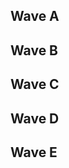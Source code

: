 {{DISPLAYTITLE:Low Tier City 5: ''Melee'' Singles Pools}}{{SetGame|melee}}
{{tabs static
|name1=Overview
|link1=Low Tier City/5/Melee
|name2=Singles Pools
|link2=Low Tier City/5/Melee/Singles Pools
|name3=Singles Bracket
|link3=Low Tier City/5/Melee/Singles Bracket
|name4=Doubles Pools
|link4=Low Tier City/5/Melee/Doubles Pools
|name5=Doubles Bracket
|link5=Low Tier City/5/Melee/Doubles Bracket
|This=2
}}
==Wave A==
{{Box|start|padding=2em}}
==={{HiddenSort|A1}}===
{{GroupTableStart |Bracket A1|width=300px}}
{{GroupTableSlot|MT|flag=us|win_m=3|lose_m=0|place=1|bg=up|go={{advance|Low Tier City/5/Melee/Singles Bracket#Winners Bracket}}}}
{{GroupTableSlot|Several Giraffes|flag=|win_m=3|lose_m=0|place=1|bg=up|go={{advance|Low Tier City/5/Melee/Singles Bracket#Winners Bracket}}}}
{{GroupTableSlot|Mr. N|flag=us|win_m=5|lose_m=1|place=3|bg=stay|go={{advance|Low Tier City/5/Melee/Singles Bracket#Losers Bracket}}}}
{{GroupTableSlot|KOKingpin|flag=us|win_m=4|lose_m=1|place=3|bg=stay|go={{advance|Low Tier City/5/Melee/Singles Bracket#Losers Bracket}}}}
{{GroupTableSlot|Blitzz|flag=us|win_m=3|lose_m=2|place=5|bg=down}}
{{GroupTableSlot|Walter |flag=us|win_m=2|lose_m=2|place=5|bg=down}}
{{GroupTableSlot|I Eat Rocks|flag=us|win_m=2|lose_m=2|place=7|bg=down}}
{{GroupTableSlot|Timestop|flag=us|win_m=2|lose_m=2|place=7|bg=down}}
{{GroupTableSlot|Daze|flag=us|win_m=2|lose_m=2|place=9|bg=down}}
{{GroupTableSlot|7Rimz|flag=us|win_m=2|lose_m=2|place=9|bg=down}}
{{GroupTableSlot|ilovebagelz|flag=us|win_m=1|lose_m=2|place=9|bg=down}}
{{GroupTableSlot|Halqery|flag=us|win_m=1|lose_m=2|place=9|bg=down}}
{{GroupTableSlot|Nich|flag=us|win_m=1|lose_m=2|place=13|bg=down}}
{{GroupTableSlot|Agehadon|flag=us|win_m=1|lose_m=2|place=13|bg=down}}
{{GroupTableSlot|Globe|flag=us|win_m=1|lose_m=2|place=13|bg=down}}
{{GroupTableSlot|Dannnnnn|flag=us|win_m=1|lose_m=2|place=13|bg=down}}
{{GroupTableSlot|Bettel|flag=us|win_m=0|lose_m=2|place=17|bg=down}}
{{GroupTableSlot|BustaShines|flag=us|win_m=0|lose_m=2|place=17|bg=down}}
{{GroupTableSlot|Sunsbro|flag=us|win_m=0|lose_m=2|place=17|bg=down}}
{{GroupTableSlot|Alphastring|flag=us|win_m=0|lose_m=2|place=17|bg=down}}
{{GroupTableEnd}}
{{Box|break|padding=2em}}

==={{HiddenSort|A2}}===
{{GroupTableStart |Bracket A2|width=300px}}
{{GroupTableSlot|Tuesday|flag=us|win_m=3|lose_m=0|place=1|bg=up|go={{advance|Low Tier City/5/Melee/Singles Bracket#Winners Bracket}}}}
{{GroupTableSlot|Albert|flag=us|win_m=3|lose_m=0|place=1|bg=up|go={{advance|Low Tier City/5/Melee/Singles Bracket#Winners Bracket}}}}
{{GroupTableSlot|Odds|flag=ca|win_m=3|lose_m=1|place=3|bg=stay|go={{advance|Low Tier City/5/Melee/Singles Bracket#Losers Bracket}}}}
{{GroupTableSlot|Clouded|flag=us|win_m=3|lose_m=1|place=3|bg=stay|go={{advance|Low Tier City/5/Melee/Singles Bracket#Losers Bracket}}}}
{{GroupTableSlot|MicroWade|flag=us|win_m=4|lose_m=2|place=5|bg=down}}
{{GroupTableSlot|Kip|flag=us|win_m=3|lose_m=2|place=5|bg=down}}
{{GroupTableSlot|025|flag=us|win_m=3|lose_m=2|place=7|bg=down}}
{{GroupTableSlot|D'artagnan|flag=us|win_m=3|lose_m=2|place=7|bg=down}}
{{GroupTableSlot|SALT|flag=us|win_m=2|lose_m=2|place=9|bg=down}}
{{GroupTableSlot|Quiteballin|flag=us|win_m=1|lose_m=2|place=9|bg=down}}
{{GroupTableSlot|noshow_soul|flag=us|win_m=1|lose_m=2|place=9|bg=down}}
{{GroupTableSlot|Nope|flag=|win_m=1|lose_m=2|place=9|bg=down}}
{{GroupTableSlot|GatoR|flag=us|win_m=1|lose_m=2|place=13|bg=down}}
{{GroupTableSlot|zuk0|flag=us|win_m=1|lose_m=2|place=13|bg=down}}
{{GroupTableSlot|ADS|flag=us|win_m=1|lose_m=2|place=13|bg=down}}
{{GroupTableSlot|Blade|flag=us|win_m=1|lose_m=2|place=13|bg=down}}
{{GroupTableSlot|Brentosfreshness|flag=us|win_m=0|lose_m=2|place=17|bg=down}}
{{GroupTableSlot|Jay-R|flag=us|win_m=0|lose_m=2|place=17|bg=down}}
{{GroupTableSlot|Thické Jon|flag=us|win_m=0|lose_m=2|place=17|bg=down}}
{{GroupTableSlot|Cringer|flag=us|win_m=0|lose_m=2|place=17|bg=down}}
{{GroupTableEnd}}
{{Box|end}}

==Wave B==
{{Box|start|padding=2em}}
==={{HiddenSort|B1}}===
{{GroupTableStart |Bracket B1|width=300px}}
{{GroupTableSlot|RaulWalrus|flag=us|win_m=4|lose_m=0|place=1|bg=up|go={{advance|Low Tier City/5/Melee/Singles Bracket#Winners Bracket}}}}
{{GroupTableSlot|Flux|flag=us|win_m=3|lose_m=0|place=1|bg=up|go={{advance|Low Tier City/5/Melee/Singles Bracket#Winners Bracket}}}}
{{GroupTableSlot|JPeGImage|flag=us|win_m=3|lose_m=1|place=3|bg=stay|go={{advance|Low Tier City/5/Melee/Singles Bracket#Losers Bracket}}}}
{{GroupTableSlot|Jake13|flag=us|win_m=3|lose_m=1|place=3|bg=stay|go={{advance|Low Tier City/5/Melee/Singles Bracket#Losers Bracket}}}}
{{GroupTableSlot|Reesch|flag=us|win_m=3|lose_m=2|place=5|bg=down}}
{{GroupTableSlot|Cilan|flag=us|win_m=3|lose_m=2|place=5|bg=down}}
{{GroupTableSlot|Kokaine|flag=us|win_m=2|lose_m=2|place=7|bg=down}}
{{GroupTableSlot|Dusk|flag=|win_m=2|lose_m=2|place=7|bg=down}}
{{GroupTableSlot|TheEagle3805|flag=us|win_m=2|lose_m=2|place=9|bg=down}}
{{GroupTableSlot|flarebear|flag=us|win_m=2|lose_m=2|place=9|bg=down}}
{{GroupTableSlot|pizza|flag=us|win_m=2|lose_m=2|place=9|bg=down}}
{{GroupTableSlot|Coda|flag=us|win_m=1|lose_m=2|place=9|bg=down}}
{{GroupTableSlot|ecoli|flag=us|win_m=1|lose_m=2|place=13|bg=down}}
{{GroupTableSlot|typo|flag=us|win_m=1|lose_m=2|place=13|bg=down}}
{{GroupTableSlot|Nox|flag=us|win_m=1|lose_m=2|place=13|bg=down}}
{{GroupTableSlot|Gimli|flag=us|win_m=1|lose_m=2|place=13|bg=down}}
{{GroupTableSlot|L|flag=us|win_m=0|lose_m=2|place=17|bg=down}}
{{GroupTableSlot|Velkus|flag=us|win_m=0|lose_m=2|place=17|bg=down}}
{{GroupTableSlot|cooltigerdude|flag=us|win_m=0|lose_m=2|place=17|bg=down}}
{{GroupTableSlot|Captain  SD|flag=us|win_m=0|lose_m=2|place=17|bg=down}}
{{GroupTableEnd}}
{{Box|break|padding=2em}}

==={{HiddenSort|B2}}===
{{GroupTableStart |Bracket B2|width=300px}}
{{GroupTableSlot|SFOP|flag=us|win_m=3|lose_m=0|place=1|bg=up|go={{advance|Low Tier City/5/Melee/Singles Bracket#Winners Bracket}}}}
{{GroupTableSlot|Cloud|flag=us|win_m=3|lose_m=0|place=1|bg=up|go={{advance|Low Tier City/5/Melee/Singles Bracket#Winners Bracket}}}}
{{GroupTableSlot|Pappi|flag=us|win_m=4|lose_m=1|place=3|bg=stay|go={{advance|Low Tier City/5/Melee/Singles Bracket#Losers Bracket}}}}
{{GroupTableSlot|Sledj|flag=us|win_m=4|lose_m=1|place=3|bg=stay|go={{advance|Low Tier City/5/Melee/Singles Bracket#Losers Bracket}}}}
{{GroupTableSlot|Wubbs|flag=us|win_m=2|lose_m=2|place=5|bg=down}}
{{GroupTableSlot|Sandy|flag=us|win_m=2|lose_m=2|place=5|bg=down}}
{{GroupTableSlot|Crono|flag=us|win_m=3|lose_m=2|place=7|bg=down}}
{{GroupTableSlot|Panacea|flag=us|win_m=3|lose_m=2|place=7|bg=down}}
{{GroupTableSlot|JELLO|flag=us|win_m=2|lose_m=2|place=9|bg=down}}
{{GroupTableSlot|HtheA|flag=us|win_m=2|lose_m=2|place=9|bg=down}}
{{GroupTableSlot|aml|flag=us|win_m=1|lose_m=2|place=9|bg=down}}
{{GroupTableSlot|Marthus|flag=us|win_m=1|lose_m=2|place=9|bg=down}}
{{GroupTableSlot|Pride|flag=us|win_m=1|lose_m=2|place=13|bg=down}}
{{GroupTableSlot|MelonCollie|flag=us|win_m=1|lose_m=2|place=13|bg=down}}
{{GroupTableSlot|Snezek|flag=us|win_m=1|lose_m=2|place=13|bg=down}}
{{GroupTableSlot|sadri|flag=us|win_m=1|lose_m=2|place=13|bg=down}}
{{GroupTableSlot|El Garz|flag=us|win_m=0|lose_m=2|place=17|bg=down}}
{{GroupTableSlot|Zera|flag=us|win_m=0|lose_m=2|place=17|bg=down}}
{{GroupTableSlot|9029|flag=us|win_m=0|lose_m=2|place=17|bg=down}}
{{GroupTableSlot|dippidy|flag=us|win_m=0|lose_m=2|place=17|bg=down}}
{{GroupTableEnd}}
{{Box|end}}

==Wave C==
{{Box|start|padding=2em}}
==={{HiddenSort|C1}}===
{{GroupTableStart |Bracket C1|width=300px}}
{{GroupTableSlot|purple sku|flag=us|win_m=3|lose_m=0|place=1|bg=up|go={{advance|Low Tier City/5/Melee/Singles Bracket#Winners Bracket}}}}
{{GroupTableSlot|Wizzrobe|flag=us|win_m=3|lose_m=0|place=1|bg=up|go={{advance|Low Tier City/5/Melee/Singles Bracket#Winners Bracket}}}}
{{GroupTableSlot|GP|flag=us|win_m=3|lose_m=1|place=3|bg=stay|go={{advance|Low Tier City/5/Melee/Singles Bracket#Losers Bracket}}}}
{{GroupTableSlot|GulfCoastBrian|flag=us|win_m=3|lose_m=1|place=3|bg=stay|go={{advance|Low Tier City/5/Melee/Singles Bracket#Losers Bracket}}}}
{{GroupTableSlot|CandyShoppe|flag=us|win_m=3|lose_m=2|place=5|bg=down}}
{{GroupTableSlot|Boomstick|flag=us|win_m=3|lose_m=2|place=5|bg=down}}
{{GroupTableSlot|WEB|flag=us|win_m=4|lose_m=2|place=7|bg=down}}
{{GroupTableSlot|Citrus|flag=us|win_m=2|lose_m=2|place=7|bg=down}}
{{GroupTableSlot|Aaxam|flag=us|win_m=2|lose_m=2|place=9|bg=down}}
{{GroupTableSlot|Ramrow|flag=us|win_m=2|lose_m=2|place=9|bg=down}}
{{GroupTableSlot|Cryptos|flag=us|win_m=2|lose_m=2|place=9|bg=down}}
{{GroupTableSlot|bobman|flag=us|win_m=1|lose_m=2|place=9|bg=down}}
{{GroupTableSlot|Gelp|flag=us|win_m=2|lose_m=2|place=13|bg=down}}
{{GroupTableSlot|Pizza|flag=us|win_m=1|lose_m=2|place=13|bg=down}}
{{GroupTableSlot|Mordecai|flag=us|win_m=1|lose_m=2|place=13|bg=down}}
{{GroupTableSlot|CaRai|flag=us|win_m=1|lose_m=2|place=13|bg=down}}
{{GroupTableSlot|Beastly|flag=us|win_m=0|lose_m=2|place=17|bg=down}}
{{GroupTableSlot|ByDigity|flag=us|win_m=0|lose_m=2|place=17|bg=down}}
{{GroupTableSlot|Gabi|flag=us|win_m=0|lose_m=2|place=17|bg=down}}
{{GroupTableSlot|Carteratops|flag=us|win_m=0|lose_m=2|place=17|bg=down}}
{{GroupTableSlot|SAC|flag=us|win_m=0|lose_m=2|place=17|bg=down}}
{{GroupTableEnd}}
{{Box|break|padding=2em}}

==={{HiddenSort|C2}}===
{{GroupTableStart |Bracket C2|width=300px}}
{{GroupTableSlot|Pretty in Pink|flag=us|win_m=3|lose_m=0|place=1|bg=up|go={{advance|Low Tier City/5/Melee/Singles Bracket#Winners Bracket}}}}
{{GroupTableSlot|Lucky|flag=us|win_m=3|lose_m=0|place=1|bg=up|go={{advance|Low Tier City/5/Melee/Singles Bracket#Winners Bracket}}}}
{{GroupTableSlot|bobby big ballz|flag=us|win_m=4|lose_m=1|place=3|bg=stay|go={{advance|Low Tier City/5/Melee/Singles Bracket#Losers Bracket}}}}
{{GroupTableSlot|Studebacher Hoch|flag=us|win_m=3|lose_m=1|place=3|bg=stay|go={{advance|Low Tier City/5/Melee/Singles Bracket#Losers Bracket}}}}
{{GroupTableSlot|Phantom|flag=us|win_m=4|lose_m=2|place=5|bg=down}}
{{GroupTableSlot|Cuda|flag=us|win_m=2|lose_m=2|place=5|bg=down}}
{{GroupTableSlot|eggboy|flag=us|win_m=3|lose_m=2|place=7|bg=down}}
{{GroupTableSlot|LK|flag=pr|win_m=2|lose_m=2|place=7|bg=down}}
{{GroupTableSlot|Melo|flag=us|win_m=2|lose_m=2|place=9|bg=down}}
{{GroupTableSlot|ewd444|flag=us|win_m=2|lose_m=2|place=9|bg=down}}
{{GroupTableSlot|Helioman|flag=us|win_m=1|lose_m=2|place=9|bg=down}}
{{GroupTableSlot|BEVO!|flag=us|win_m=1|lose_m=2|place=9|bg=down}}
{{GroupTableSlot|Fish|flag=us|win_m=1|lose_m=2|place=13|bg=down}}
{{GroupTableSlot|NSFW?|flag=us|win_m=1|lose_m=2|place=13|bg=down}}
{{GroupTableSlot|72Centimeters|flag=us|win_m=1|lose_m=2|place=13|bg=down}}
{{GroupTableSlot|Prison Mike|flag=us|win_m=1|lose_m=2|place=13|bg=down}}
{{GroupTableSlot|FizzyIzzy|flag=us|win_m=0|lose_m=2|place=17|bg=down}}
{{GroupTableSlot|Rufio|flag=us|win_m=0|lose_m=2|place=17|bg=down}}
{{GroupTableSlot|actuallyisriny|flag=us|win_m=0|lose_m=2|place=17|bg=down}}
{{GroupTableSlot|~DNA~|flag=us|win_m=0|lose_m=2|place=17|bg=down}}
{{GroupTableEnd}}
{{Box|break|padding=2em}}

==={{HiddenSort|C3}}===
{{GroupTableStart |Bracket C3|width=300px}}
{{GroupTableSlot|bluezaft|flag=us|win_m=3|lose_m=0|place=1|bg=up|go={{advance|Low Tier City/5/Melee/Singles Bracket#Winners Bracket}}}}
{{GroupTableSlot|HugS|flag=us|win_m=3|lose_m=0|place=1|bg=up|go={{advance|Low Tier City/5/Melee/Singles Bracket#Winners Bracket}}}}
{{GroupTableSlot|Prioritized|flag=us|win_m=4|lose_m=1|place=3|bg=stay|go={{advance|Low Tier City/5/Melee/Singles Bracket#Losers Bracket}}}}
{{GroupTableSlot|didact|flag=us|win_m=3|lose_m=1|place=3|bg=stay|go={{advance|Low Tier City/5/Melee/Singles Bracket#Losers Bracket}}}}
{{GroupTableSlot|Blynde|flag=us|win_m=4|lose_m=2|place=5|bg=down}}
{{GroupTableSlot|Aspen|flag=us|win_m=2|lose_m=2|place=5|bg=down}}
{{GroupTableSlot|Sandwich Sundays|flag=us|win_m=3|lose_m=2|place=7|bg=down}}
{{GroupTableSlot|Gaz!|flag=us|win_m=2|lose_m=2|place=7|bg=down}}
{{GroupTableSlot|kindry|flag=us|win_m=2|lose_m=2|place=9|bg=down}}
{{GroupTableSlot|Relkin|flag=us|win_m=2|lose_m=2|place=9|bg=down}}
{{GroupTableSlot|-X-|flag=us|win_m=1|lose_m=2|place=9|bg=down}}
{{GroupTableSlot|Yuse|flag=us|win_m=1|lose_m=2|place=9|bg=down}}
{{GroupTableSlot|Mighty|flag=us|win_m=1|lose_m=2|place=13|bg=down}}
{{GroupTableSlot|QueueSS|flag=us|win_m=1|lose_m=2|place=13|bg=down}}
{{GroupTableSlot|Smurf|flag=us|win_m=1|lose_m=2|place=13|bg=down}}
{{GroupTableSlot|Funcrazyfish|flag=us|win_m=1|lose_m=2|place=13|bg=down}}
{{GroupTableSlot|Krbay|flag=us|win_m=0|lose_m=2|place=17|bg=down}}
{{GroupTableSlot|Gas Man|flag=us|win_m=0|lose_m=2|place=17|bg=down}}
{{GroupTableSlot|Max$|flag=us|win_m=0|lose_m=2|place=17|bg=down}}
{{GroupTableSlot|Coolfire|flag=us|win_m=0|lose_m=2|place=17|bg=down}}
{{GroupTableEnd}}
{{Box|break|padding=2em}}

==={{HiddenSort|C4}}===
{{GroupTableStart |Bracket C4|width=300px}}
{{GroupTableSlot|Bobby Frizz|flag=us|win_m=3|lose_m=0|place=1|bg=up|go={{advance|Low Tier City/5/Melee/Singles Bracket#Winners Bracket}}}}
{{GroupTableSlot|Syrox|flag=us|win_m=3|lose_m=0|place=1|bg=up|go={{advance|Low Tier City/5/Melee/Singles Bracket#Winners Bracket}}}}
{{GroupTableSlot|SpaceAnimalz.com|flag=us|win_m=3|lose_m=1|place=3|bg=stay|go={{advance|Low Tier City/5/Melee/Singles Bracket#Losers Bracket}}}}
{{GroupTableSlot|BestfriendJohn|flag=us|win_m=3|lose_m=1|place=3|bg=stay|go={{advance|Low Tier City/5/Melee/Singles Bracket#Losers Bracket}}}}
{{GroupTableSlot|Watt the Flux|flag=us|win_m=3|lose_m=2|place=5|bg=down}}
{{GroupTableSlot|Dru2|flag=us|win_m=3|lose_m=2|place=5|bg=down}}
{{GroupTableSlot|Sock|flag=us|win_m=3|lose_m=2|place=7|bg=down}}
{{GroupTableSlot|camgirl|flag=us|win_m=3|lose_m=2|place=7|bg=down}}
{{GroupTableSlot|Ouija|flag=us|win_m=2|lose_m=2|place=9|bg=down}}
{{GroupTableSlot|Profanity|flag=us|win_m=2|lose_m=2|place=9|bg=down}}
{{GroupTableSlot|Tyler|flag=us|win_m=1|lose_m=2|place=9|bg=down}}
{{GroupTableSlot|Grape Ape|flag=us|win_m=1|lose_m=2|place=9|bg=down}}
{{GroupTableSlot|Corndog|flag=us|win_m=1|lose_m=2|place=13|bg=down}}
{{GroupTableSlot|ZeroPing|flag=us|win_m=1|lose_m=2|place=13|bg=down}}
{{GroupTableSlot|BenDaMouse|flag=us|win_m=1|lose_m=2|place=13|bg=down}}
{{GroupTableSlot|witchdoctor|flag=us|win_m=1|lose_m=2|place=13|bg=down}}
{{GroupTableSlot|Braev|flag=us|win_m=0|lose_m=2|place=17|bg=down}}
{{GroupTableSlot|Xane|flag=us|win_m=0|lose_m=2|place=17|bg=down}}
{{GroupTableSlot|Oak Trunks|flag=us|win_m=0|lose_m=2|place=17|bg=down}}
{{GroupTableSlot|Houndour|flag=us|win_m=0|lose_m=2|place=17|bg=down}}
{{GroupTableEnd}}
{{Box|end}}

==Wave D==
{{Box|start|padding=2em}}
==={{HiddenSort|D1}}===
{{GroupTableStart |Bracket D1|width=300px}}
{{GroupTableSlot|Tai|flag=us|win_m=3|lose_m=0|place=1|bg=up|go={{advance|Low Tier City/5/Melee/Singles Bracket#Winners Bracket}}}}
{{GroupTableSlot|Jaywalker|flag=us|win_m=3|lose_m=0|place=1|bg=up|go={{advance|Low Tier City/5/Melee/Singles Bracket#Winners Bracket}}}}
{{GroupTableSlot|Gameboyjr|flag=us|win_m=3|lose_m=1|place=3|bg=stay|go={{advance|Low Tier City/5/Melee/Singles Bracket#Losers Bracket}}}}
{{GroupTableSlot|VTS|flag=us|win_m=3|lose_m=1|place=3|bg=stay|go={{advance|Low Tier City/5/Melee/Singles Bracket#Losers Bracket}}}}
{{GroupTableSlot|GibbV|flag=us|win_m=4|lose_m=2|place=5|bg=down}}
{{GroupTableSlot|DrinkingFood|flag=us|win_m=3|lose_m=2|place=5|bg=down}}
{{GroupTableSlot|Maxican|flag=us|win_m=2|lose_m=2|place=7|bg=down}}
{{GroupTableSlot|Nihlus|flag=us|win_m=2|lose_m=2|place=7|bg=down}}
{{GroupTableSlot|Kei$|flag=us|win_m=2|lose_m=2|place=9|bg=down}}
{{GroupTableSlot|Soulster|flag=us|win_m=2|lose_m=2|place=9|bg=down}}
{{GroupTableSlot|UsagiSenpai7|flag=us|win_m=2|lose_m=2|place=9|bg=down}}
{{GroupTableSlot|Mr. Gingey|flag=us|win_m=1|lose_m=2|place=9|bg=down}}
{{GroupTableSlot|Nobody|flag=us|win_m=1|lose_m=2|place=13|bg=down}}
{{GroupTableSlot|Chia|flag=us|win_m=1|lose_m=2|place=13|bg=down}}
{{GroupTableSlot|Spriggs|flag=us|win_m=1|lose_m=2|place=13|bg=down}}
{{GroupTableSlot|Magnum, d.i.|flag=us|win_m=1|lose_m=2|place=13|bg=down}}
{{GroupTableSlot|Neighbor|flag=us|win_m=0|lose_m=2|place=17|bg=down}}
{{GroupTableSlot|Syberian|flag=us|win_m=0|lose_m=2|place=17|bg=down}}
{{GroupTableSlot|EGO|flag=us|win_m=0|lose_m=2|place=17|bg=down}}
{{GroupTableSlot|Volta|flag=us|win_m=0|lose_m=2|place=17|bg=down}}
{{GroupTableEnd}}
{{Box|break|padding=2em}}

==={{HiddenSort|D2}}===
{{GroupTableStart |Bracket D2|width=300px}}
{{GroupTableSlot|Schythed|flag=us|win_m=3|lose_m=0|place=1|bg=up|go={{advance|Low Tier City/5/Melee/Singles Bracket#Winners Bracket}}}}
{{GroupTableSlot|Bananas|flag=us|win_m=3|lose_m=0|place=1|bg=up|go={{advance|Low Tier City/5/Melee/Singles Bracket#Winners Bracket}}}}
{{GroupTableSlot|TADEO|flag=us|win_m=3|lose_m=1|place=3|bg=stay|go={{advance|Low Tier City/5/Melee/Singles Bracket#Losers Bracket}}}}
{{GroupTableSlot|minymidge|flag=us|win_m=3|lose_m=1|place=3|bg=stay|go={{advance|Low Tier City/5/Melee/Singles Bracket#Losers Bracket}}}}
{{GroupTableSlot|Blitzbolt|flag=us|win_m=3|lose_m=2|place=5|bg=down}}
{{GroupTableSlot|Tuesday|flag=us|win_m=3|lose_m=2|place=5|bg=down}}
{{GroupTableSlot|Solharath|flag=us|win_m=2|lose_m=2|place=7|bg=down}}
{{GroupTableSlot|Starr|flag=us|win_m=2|lose_m=2|place=7|bg=down}}
{{GroupTableSlot|$pud|flag=us|win_m=2|lose_m=2|place=9|bg=down}}
{{GroupTableSlot|JD|flag=us|win_m=2|lose_m=2|place=9|bg=down}}
{{GroupTableSlot|4C|flag=us|win_m=2|lose_m=2|place=9|bg=down}}
{{GroupTableSlot|LaundryMatt|flag=us|win_m=2|lose_m=2|place=9|bg=down}}
{{GroupTableSlot|Jongb|flag=us|win_m=1|lose_m=2|place=13|bg=down}}
{{GroupTableSlot|Gh(-_-)st|flag=us|win_m=1|lose_m=2|place=13|bg=down}}
{{GroupTableSlot|Leg0|flag=us|win_m=1|lose_m=2|place=13|bg=down}}
{{GroupTableSlot|R-oach|flag=us|win_m=1|lose_m=2|place=13|bg=down}}
{{GroupTableSlot|Warhorse|flag=us|win_m=0|lose_m=2|place=17|bg=down}}
{{GroupTableSlot|TC|flag=us|win_m=0|lose_m=2|place=17|bg=down}}
{{GroupTableSlot|Reductionism|flag=us|win_m=0|lose_m=2|place=17|bg=down}}
{{GroupTableSlot|Comb|flag=us|win_m=0|lose_m=2|place=17|bg=down}}
{{GroupTableEnd}}
{{Box|break|padding=2em}}

==={{HiddenSort|D3}}===
{{GroupTableStart |Bracket D3|width=300px}}
{{GroupTableSlot|hamyojo|flag=us|win_m=3|lose_m=0|place=1|bg=up|go={{advance|Low Tier City/5/Melee/Singles Bracket#Winners Bracket}}}}
{{GroupTableSlot|Nerin|flag=us|win_m=3|lose_m=0|place=1|bg=up|go={{advance|Low Tier City/5/Melee/Singles Bracket#Winners Bracket}}}}
{{GroupTableSlot|vyn|flag=us|win_m=3|lose_m=1|place=3|bg=stay|go={{advance|Low Tier City/5/Melee/Singles Bracket#Losers Bracket}}}}
{{GroupTableSlot|Bozo the Fox|flag=us|win_m=3|lose_m=1|place=3|bg=stay|go={{advance|Low Tier City/5/Melee/Singles Bracket#Losers Bracket}}}}
{{GroupTableSlot|Thunder|flag=us|win_m=3|lose_m=2|place=5|bg=down}}
{{GroupTableSlot|Dizney|flag=us|win_m=3|lose_m=2|place=5|bg=down}}
{{GroupTableSlot|gh0st|flag=|win_m=3|lose_m=2|place=7|bg=down}}
{{GroupTableSlot|Splendid|flag=us|win_m=2|lose_m=2|place=7|bg=down}}
{{GroupTableSlot|Nasty|flag=us|win_m=2|lose_m=2|place=9|bg=down}}
{{GroupTableSlot|Caligula|flag=us|win_m=1|lose_m=2|place=9|bg=down}}
{{GroupTableSlot|boynder|flag=us|win_m=1|lose_m=2|place=9|bg=down}}
{{GroupTableSlot|ChurchNEOH|flag=us|win_m=1|lose_m=2|place=9|bg=down}}
{{GroupTableSlot|$tik|flag=us|win_m=1|lose_m=2|place=13|bg=down}}
{{GroupTableSlot|Siegfried|flag=us|win_m=1|lose_m=2|place=13|bg=down}}
{{GroupTableSlot|Stevenrhea|flag=us|win_m=1|lose_m=2|place=13|bg=down}}
{{GroupTableSlot|Lampoon|flag=us|win_m=1|lose_m=2|place=13|bg=down}}
{{GroupTableSlot|ForE|flag=us|win_m=0|lose_m=2|place=17|bg=down}}
{{GroupTableSlot|JoGo|flag=us|win_m=0|lose_m=2|place=17|bg=down}}
{{GroupTableSlot|Sunshine|flag=us|win_m=0|lose_m=2|place=17|bg=down}}
{{GroupTableEnd}}
{{Box|break|padding=2em}}

==={{HiddenSort|D4}}===
{{GroupTableStart |Bracket D4|width=300px}}
{{GroupTableSlot|Mojo|flag=us|win_m=3|lose_m=0|place=1|bg=up|go={{advance|Low Tier City/5/Melee/Singles Bracket#Winners Bracket}}}}
{{GroupTableSlot|Dr. Grin|flag=us|win_m=3|lose_m=0|place=1|bg=up|go={{advance|Low Tier City/5/Melee/Singles Bracket#Winners Bracket}}}}
{{GroupTableSlot|SDJ|flag=us|win_m=4|lose_m=1|place=3|bg=stay|go={{advance|Low Tier City/5/Melee/Singles Bracket#Losers Bracket}}}}
{{GroupTableSlot|Zhea|flag=us|win_m=3|lose_m=1|place=3|bg=stay|go={{advance|Low Tier City/5/Melee/Singles Bracket#Losers Bracket}}}}
{{GroupTableSlot|Brr|flag=us|win_m=3|lose_m=2|place=5|bg=down}}
{{GroupTableSlot|Guts|flag=us|win_m=2|lose_m=2|place=5|bg=down}}
{{GroupTableSlot|Panda`|flag=us|win_m=3|lose_m=2|place=7|bg=down}}
{{GroupTableSlot|DJ. Dickdown|flag=us|win_m=2|lose_m=2|place=7|bg=down}}
{{GroupTableSlot|Weavle|flag=us|win_m=2|lose_m=2|place=9|bg=down}}
{{GroupTableSlot|Manko|flag=us|win_m=2|lose_m=2|place=9|bg=down}}
{{GroupTableSlot|GUY|flag=us|win_m=2|lose_m=2|place=9|bg=down}}
{{GroupTableSlot|Roman|flag=us|win_m=1|lose_m=2|place=9|bg=down}}
{{GroupTableSlot|Valnoir|flag=us|win_m=1|lose_m=2|place=13|bg=down}}
{{GroupTableSlot|Krell|flag=us|win_m=1|lose_m=2|place=13|bg=down}}
{{GroupTableSlot|Dad Nuggets|flag=us|win_m=1|lose_m=2|place=13|bg=down}}
{{GroupTableSlot|JP|flag=|win_m=1|lose_m=2|place=13|bg=down}}
{{GroupTableSlot|Mook|flag=us|win_m=0|lose_m=2|place=17|bg=down}}
{{GroupTableSlot|Dawsaroni|flag=us|win_m=0|lose_m=2|place=17|bg=down}}
{{GroupTableSlot|Fisher|flag=us|win_m=0|lose_m=2|place=17|bg=down}}
{{GroupTableSlot|Adrenaline|flag=us|win_m=0|lose_m=2|place=17|bg=down}}
{{GroupTableEnd}}
{{Box|end}}

==Wave E==
{{Box|start|padding=2em}}
==={{HiddenSort|E1}}===
{{GroupTableStart |Bracket E1|width=300px}}
{{GroupTableSlot|Mouf|flag=us|win_m=3|lose_m=0|place=1|bg=up|go={{advance|Low Tier City/5/Melee/Singles Bracket#Winners Bracket}}}}
{{GroupTableSlot|Tirno|flag=us|win_m=3|lose_m=0|place=1|bg=up|go={{advance|Low Tier City/5/Melee/Singles Bracket#Winners Bracket}}}}
{{GroupTableSlot|YTW|flag=us|win_m=4|lose_m=1|place=3|bg=stay|go={{advance|Low Tier City/5/Melee/Singles Bracket#Losers Bracket}}}}
{{GroupTableSlot|Bungo|flag=us|win_m=4|lose_m=1|place=3|bg=stay|go={{advance|Low Tier City/5/Melee/Singles Bracket#Losers Bracket}}}}
{{GroupTableSlot|Peachy Keen|flag=us|win_m=3|lose_m=2|place=5|bg=down}}
{{GroupTableSlot|SquidKid|flag=|win_m=2|lose_m=2|place=5|bg=down}}
{{GroupTableSlot|Trash|flag=|win_m=3|lose_m=2|place=7|bg=down}}
{{GroupTableSlot|Spencer69|flag=us|win_m=2|lose_m=2|place=7|bg=down}}
{{GroupTableSlot|cripple|flag=us|win_m=2|lose_m=2|place=9|bg=down}}
{{GroupTableSlot|F-ric|flag=us|win_m=2|lose_m=2|place=9|bg=down}}
{{GroupTableSlot|DUBS|flag=us|win_m=1|lose_m=2|place=9|bg=down}}
{{GroupTableSlot|Die-Lawn|flag=us|win_m=1|lose_m=2|place=9|bg=down}}
{{GroupTableSlot|neat|flag=us|win_m=1|lose_m=2|place=13|bg=down}}
{{GroupTableSlot|Ponkapa|flag=us|win_m=1|lose_m=2|place=13|bg=down}}
{{GroupTableSlot|NoxD|flag=us|win_m=1|lose_m=2|place=13|bg=down}}
{{GroupTableSlot|juniorbug|flag=us|win_m=1|lose_m=2|place=13|bg=down}}
{{GroupTableSlot|Grumpy|flag=us|win_m=0|lose_m=2|place=17|bg=down}}
{{GroupTableSlot|Doctor Moseley|flag=us|win_m=0|lose_m=2|place=17|bg=down}}
{{GroupTableSlot|Just Kyle|flag=us|win_m=0|lose_m=2|place=17|bg=down}}
{{GroupTableSlot|IAN?!|flag=us|win_m=0|lose_m=2|place=17|bg=down}}
{{GroupTableEnd}}
{{Box|break|padding=2em}}

==={{HiddenSort|E2}}===
{{GroupTableStart |Bracket E2|width=300px}}
{{GroupTableSlot|Alex19|flag=us|win_m=3|lose_m=0|place=1|bg=up|go={{advance|Low Tier City/5/Melee/Singles Bracket#Winners Bracket}}}}
{{GroupTableSlot|Jeff Foxworthy|flag=us|win_m=3|lose_m=0|place=1|bg=up|go={{advance|Low Tier City/5/Melee/Singles Bracket#Winners Bracket}}}}
{{GroupTableSlot|arby|flag=us|win_m=3|lose_m=1|place=3|bg=stay|go={{advance|Low Tier City/5/Melee/Singles Bracket#Losers Bracket}}}}
{{GroupTableSlot|Arsenals|flag=us|win_m=3|lose_m=1|place=3|bg=stay|go={{advance|Low Tier City/5/Melee/Singles Bracket#Losers Bracket}}}}
{{GroupTableSlot|Tanooki|flag=us|win_m=3|lose_m=2|place=5|bg=down}}
{{GroupTableSlot|Scuttles|flag=us|win_m=3|lose_m=2|place=5|bg=down}}
{{GroupTableSlot|Not Thor|flag=us|win_m=3|lose_m=2|place=7|bg=down}}
{{GroupTableSlot|picofarad|flag=us|win_m=2|lose_m=2|place=7|bg=down}}
{{GroupTableSlot|TITS|flag=us|win_m=2|lose_m=2|place=9|bg=down}}
{{GroupTableSlot|G4RY|flag=us|win_m=2|lose_m=2|place=9|bg=down}}
{{GroupTableSlot|Mouse|flag=us|win_m=2|lose_m=2|place=9|bg=down}}
{{GroupTableSlot|Hentai Boy|flag=|win_m=1|lose_m=2|place=9|bg=down}}
{{GroupTableSlot|Cycloid|flag=us|win_m=1|lose_m=2|place=13|bg=down}}
{{GroupTableSlot|Derpel|flag=us|win_m=1|lose_m=2|place=13|bg=down}}
{{GroupTableSlot|Ring|flag=us|win_m=1|lose_m=2|place=13|bg=down}}
{{GroupTableSlot|Luka|flag=us|win_m=1|lose_m=2|place=13|bg=down}}
{{GroupTableSlot|happykuma|flag=us|win_m=0|lose_m=2|place=17|bg=down}}
{{GroupTableSlot|Lv100Weeb|flag=us|win_m=0|lose_m=2|place=17|bg=down}}
{{GroupTableSlot|Mega|flag=us|win_m=0|lose_m=2|place=17|bg=down}}
{{GroupTableSlot|Zeej|flag=us|win_m=0|lose_m=2|place=17|bg=down}}
{{GroupTableEnd}}
{{Box|break|padding=2em}}

==={{HiddenSort|E3}}===
{{GroupTableStart |Bracket E3|width=300px}}
{{GroupTableSlot|Wobbles|flag=us|win_m=3|lose_m=0|place=1|bg=up|go={{advance|Low Tier City/5/Melee/Singles Bracket#Winners Bracket}}}}
{{GroupTableSlot|JF|flag=us|win_m=3|lose_m=0|place=1|bg=up|go={{advance|Low Tier City/5/Melee/Singles Bracket#Winners Bracket}}}}
{{GroupTableSlot|Jelly|flag=us|win_m=4|lose_m=1|place=3|bg=stay|go={{advance|Low Tier City/5/Melee/Singles Bracket#Losers Bracket}}}}
{{GroupTableSlot|TheDormouse|flag=us|win_m=3|lose_m=1|place=3|bg=stay|go={{advance|Low Tier City/5/Melee/Singles Bracket#Losers Bracket}}}}
{{GroupTableSlot|Mervis|flag=us|win_m=3|lose_m=2|place=5|bg=down}}
{{GroupTableSlot|Tooth|flag=us|win_m=2|lose_m=2|place=5|bg=down}}
{{GroupTableSlot|SiR0|flag=us|win_m=3|lose_m=2|place=7|bg=down}}
{{GroupTableSlot|Park|flag=|win_m=2|lose_m=2|place=7|bg=down}}
{{GroupTableSlot|Luca$$|flag=us|win_m=2|lose_m=2|place=9|bg=down}}
{{GroupTableSlot|CPU|flag=us|win_m=2|lose_m=2|place=9|bg=down}}
{{GroupTableSlot|Graysenpai|flag=us|win_m=2|lose_m=2|place=9|bg=down}}
{{GroupTableSlot|Heath|flag=us|win_m=1|lose_m=2|place=9|bg=down}}
{{GroupTableSlot|saltyspitoon|flag=us|win_m=1|lose_m=2|place=13|bg=down}}
{{GroupTableSlot|Lorz|flag=us|win_m=1|lose_m=2|place=13|bg=down}}
{{GroupTableSlot|shinecrime|flag=us|win_m=1|lose_m=2|place=13|bg=down}}
{{GroupTableSlot|SlitherMeTimbers|flag=|win_m=1|lose_m=2|place=13|bg=down}}
{{GroupTableSlot|JeRm|flag=us|win_m=0|lose_m=2|place=17|bg=down}}
{{GroupTableSlot|Ashy Larry|flag=us|win_m=0|lose_m=2|place=17|bg=down}}
{{GroupTableSlot|King Koopa|flag=us|win_m=0|lose_m=2|place=17|bg=down}}
{{GroupTableSlot|Phresh|flag=us|win_m=0|lose_m=2|place=17|bg=down}}
{{GroupTableEnd}}
{{Box|break|padding=2em}}

==={{HiddenSort|E4}}===
{{GroupTableStart |Bracket E4|width=300px}}
{{GroupTableSlot|Pit|flag=us|win_m=3|lose_m=0|place=1|bg=up|go={{advance|Low Tier City/5/Melee/Singles Bracket#Winners Bracket}}}}
{{GroupTableSlot|ALP|flag=us|win_m=3|lose_m=0|place=1|bg=up|go={{advance|Low Tier City/5/Melee/Singles Bracket#Winners Bracket}}}}
{{GroupTableSlot|Mijo!|flag=us|win_m=3|lose_m=1|place=3|bg=stay|go={{advance|Low Tier City/5/Melee/Singles Bracket#Losers Bracket}}}}
{{GroupTableSlot|Unspecial|flag=us|win_m=3|lose_m=1|place=3|bg=stay|go={{advance|Low Tier City/5/Melee/Singles Bracket#Losers Bracket}}}}
{{GroupTableSlot|Dragedo|flag=us|win_m=4|lose_m=2|place=5|bg=down}}
{{GroupTableSlot|Yardo|flag=us|win_m=3|lose_m=2|place=5|bg=down}}
{{GroupTableSlot|Teaspoon|flag=us|win_m=3|lose_m=2|place=7|bg=down}}
{{GroupTableSlot|BLOCKHEAD|flag=us|win_m=2|lose_m=2|place=7|bg=down}}
{{GroupTableSlot|Venator|flag=us|win_m=2|lose_m=2|place=9|bg=down}}
{{GroupTableSlot|Dabs?|flag=us|win_m=2|lose_m=2|place=9|bg=down}}
{{GroupTableSlot|JeoDude|flag=us|win_m=1|lose_m=2|place=9|bg=down}}
{{GroupTableSlot|BirdyBirds|flag=us|win_m=1|lose_m=2|place=9|bg=down}}
{{GroupTableSlot|SHwang|flag=us|win_m=1|lose_m=2|place=13|bg=down}}
{{GroupTableSlot|Amityus|flag=us|win_m=1|lose_m=2|place=13|bg=down}}
{{GroupTableSlot|Landon|flag=us|win_m=1|lose_m=2|place=13|bg=down}}
{{GroupTableSlot|g-RACE|flag=us|win_m=1|lose_m=2|place=13|bg=down}}
{{GroupTableSlot|Karh|flag=us|win_m=0|lose_m=2|place=17|bg=down}}
{{GroupTableSlot|Rameenh|flag=us|win_m=0|lose_m=2|place=17|bg=down}}
{{GroupTableSlot|Felzarn|flag=us|win_m=0|lose_m=2|place=17|bg=down}}
{{GroupTableSlot|SneakyTurtle!|flag=us|win_m=0|lose_m=2|place=17|bg=down}}
{{GroupTableEnd}}
{{Box|end}}
